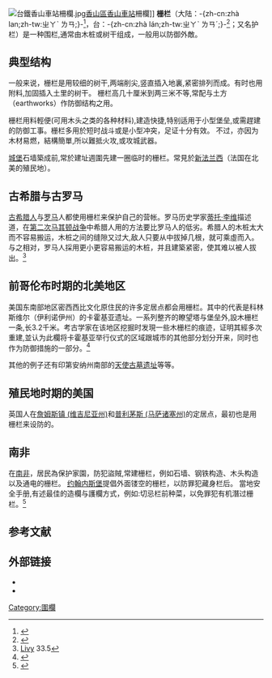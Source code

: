 {{multiple issues|
{{expand|time=2015-07-30T01:18:42+00:00}}
{{globalize|time=2015-07-30T01:18:42+00:00}}
{{refimprove|time=2015-07-30T01:18:42+00:00}}
}}
[[File:台鐵香山車站柵欄.jpg|thumb]][[香山區|香山區]][[香山車站_(臺灣)|香山車站]]柵欄]]
'''栅栏'''（大陆：-{zh-cn:zhà lan;zh-tw:ㄓㄚˋ ㄌㄢ;}-<ref>{{Cite book|title=现代汉语词典（第六版）|last=|first=|publisher=商务印书馆|year=2012|isbn=|location=北京|pages=1632页}}</ref>，台：-{zh-cn:zhà lán;zh-tw:ㄓㄚˋ ㄌㄢˊ;}-<ref>{{Cite web|url=http://dict.revised.moe.edu.tw/cgi-bin/cbdic/gsweb.cgi?o=dcbdic&searchid=Z00000114790|title=重编国语辞典修订本|accessdate=|author=|date=|publisher=|archive-date=2021-01-20|archive-url=https://web.archive.org/web/20210120234218/http://dict.revised.moe.edu.tw/cgi-bin/cbdic/gsweb.cgi?o=dcbdic&searchid=Z00000114790|dead-url=no}}</ref>；又名护栏）是一种围栏,通常由木桩或树干组成，一般用以防御外敵。

== 典型结构 ==
一般来说，栅栏是用较细的树干,两端削尖,竖直插入地裏,紧密排列而成。有时也用附料,加固插入土里的树干。 栅栏高几十厘米到两三米不等,常配与土方（earthworks）作防御结构之用。

栅栏用料輕便(可用木头之类的各种材料),建造快捷,特别适用于小型堡垒,或需趕建的防御工事。栅栏多用於短时战斗或是小型冲突，足证十分有效。 不过，亦因为木材易燃，結構簡單,所以難抵火攻,或攻城武器。

[[城堡|城堡]]石墙築成前,常於建址週圍先建一圈临时的栅栏。常見於[[新法蘭西|新法兰西]]（法国在北美的殖民地）。

== 古希腊与古罗马 ==
[[古希腊人|古希腊人]]与[[罗马|罗马]]人都使用栅栏来保护自己的营帐。罗马历史学家[[蒂托·李维|蒂托·李维]]描述道，在[[第二次马其顿战争|第二次马其顿战争]]中希腊人用的方法要比罗马人的低劣。希腊人的木桩太大而不容易搬运，木桩之间的缝隙又过大,敌人只要从中拔掉几根，就可乘虛而入。与之相对，罗马人採用更小更容易搬运的木桩，并且建築紧密，使其难以被人拔出。<ref>[[蒂托·李维|Livy]] 33.5</ref>

== 前哥伦布时期的北美地区 ==
美国东南部地区密西西比文化原住民的许多定居点都会用栅栏。其中的代表是科林斯维尔（伊利诺伊州）的卡霍基亚遗址。一系列整齐的瞭望塔与堡垒外,設木栅栏一条,长3.2千米。考古学家在该地区挖掘时发現一些木栅栏的痕迹，证明其經多次重建,並认为此欄将卡霍基亚举行仪式的区域跟城市的其他部分划分开来，同时也作为防御措施的一部分。<ref>{{cite web|url=http://www.mnsu.edu/emuseum/archaeology/sites/northamerica/cahokia.html |title=Archaeological Sites - Cahokia |accessdate=2008-09-16 |deadurl=yes |archiveurl=https://web.archive.org/web/20080916192627/http://www.mnsu.edu/emuseum/archaeology/sites/northamerica/cahokia.html |archivedate=2008-09-16 }}</ref>

其他的例子还有印第安纳州南部的[[Angel_Mounds|天使古墓遗址]]等等。

== 殖民地时期的美国 ==
英国人在[[詹姆斯镇_(维吉尼亚州)|詹姆斯镇 (维吉尼亚州)]]和[[普利茅斯_(麻薩諸塞州)|普利茅斯 (马萨诸塞州)]]的定居点，最初也是用栅栏来设防的。

== 南非 ==
在[[南非|南非]]，居民為保护家園，防犯盜賊,常建栅栏，例如石墙、钢铁构造、木头构造以及通电的栅栏。 [[约翰内斯堡|约翰内斯堡]]提倡外面镂空的栅栏，以防罪犯藏身栏后。 當地安全手册,有述最佳的造欄与護欄方式，例如:切忌栏前种菜，以免罪犯有机潛过栅栏。<ref>{{cite web|url = http://www.joburg-archive.co.za/2008/pdfs/cptedbooklet.pdf|title = Manual on safety|accessdate = 2010-04-19|deadurl = yes|archiveurl = https://web.archive.org/web/20110720105607/http://www.joburg-archive.co.za/2008/pdfs/cptedbooklet.pdf|archivedate = 2011-07-20}}</ref>

== 参考文献 ==
{{Reflist}}

== 外部链接 ==
* {{Commons category-inline|Palisades|Palisade}}
* {{Wiktionary-inline}}

[[Category:圍欄|Category:圍欄]]